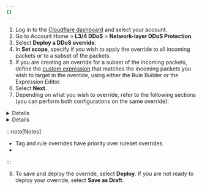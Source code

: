 ```yaml
---
{}
---
```



1. Log in to the [Cloudflare dashboard](https://dash.cloudflare.com/) and select your account.
2. Go to Account Home > **L3/4 DDoS** > **Network-layer DDoS Protection**.
3. Select **Deploy a DDoS override**.
4. In **Set scope**, specify if you wish to apply the override to all incoming packets or to a subset of the packets.
5. If you are creating an override for a subset of the incoming packets, define the [custom expression](/ddos-protection/managed-rulesets/network/override-expressions/) that matches the incoming packets you wish to target in the override, using either the Rule Builder or the Expression Editor.
6. Select **Next**.
7. Depending on what you wish to override, refer to the following sections (you can perform both configurations on the same override):
  <Details header="Configure all the rules in the ruleset (ruleset override)">
  8. Select **Next**.
  9. Enter a name for your override in **Execution name**.
  10. To always apply a given action for all the rules in the ruleset, select an action in **Ruleset action**.
  11. To set the sensitivity level for all the rules in the ruleset, select a value in **Ruleset sensitivity**.
  </Details>

  <Details header="Configure one or more rules">
  12. Search for the rules you wish to override using the available filters. You can search for tags.
  13. To override a single rule, select the desired value for a field in the displayed dropdowns next to the rule.

      To configure more than one rule, select the rules using the row checkboxes and update the fields for the selected rules using the dropdowns displayed before the table. You can also configure all the rules with a given tag. For more information, refer to [Configure rules in bulk in a managed ruleset](/waf/managed-rules/deploy-zone-dashboard/#configure-rules-in-bulk-in-a-managed-ruleset).
  14. Select **Next**.
  15. Enter a name for your override in **Execution name**.
  </Details>

  :::note[Notes]

  - Tag and rule overrides have priority over ruleset overrides.
  - <Render file="managed-rulesets/read-only-rules-note" product="ddos-protection" />
  :::

8. To save and deploy the override, select **Deploy**. If you are not ready to deploy your override, select **Save as Draft**.